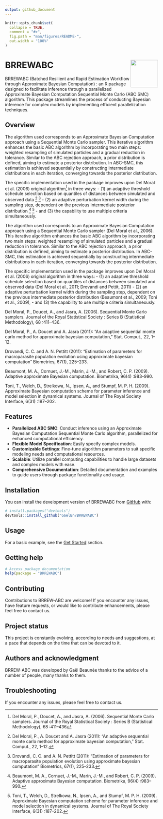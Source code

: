 ```yaml
---
output: github_document
---
```


<!-- README.md is generated from README.Rmd. Please edit that file -->

```r
knitr::opts_chunk$set(
  collapse = TRUE,
  comment = "#>",
  fig.path = "man/figures/README-",
  out.width = "100%"
)
```

# BRREWABC <img src="man/figures/icon.png" align="right" width="90" />

<!-- badges: start -->
<!-- badges: end -->

BRREWABC (Batched Resilient and Rapid Estimation Workflow through Approximate Bayesian Computation) : an R package designed to facilitate inference through a parallelized Approximate Bayesian Computation Sequential Monte Carlo (ABC SMC) algorithm. This package streamlines the process of conducting Bayesian inference for complex models by implementing efficient parallelization techniques.

## Overview

The algorithm used corresponds to an Approximate Bayesian Computation approach using a Sequential Monte Carlo sampler. This iterative algorithm enhances the basic ABC algorithm by incorporating two main steps: weighted resampling of simulated particles and a gradual reduction in tolerance. Similar to the ABC rejection approach, a prior distribution is defined, aiming to estimate a posterior distribution. In ABC-SMC, this estimation is achieved sequentially by constructing intermediate distributions in each iteration, converging towards the posterior distribution.

The specific implementation used in the package improves upon Del Moral et al. (2006) original algorithm^[Del Moral, P., Doucet, A., and Jasra, A. (2006). Sequential Monte Carlo samplers. Journal of the Royal Statistical Society : Series B (Statistical Methodology), 68 :411–436] in three ways:
  - (1) an adaptive threshold schedule selection based on quantiles of distances between simulated and observed data ^[Del Moral, P., A. Doucet and A. Jasra (2011): “An adaptive sequential monte carlo method for approximate bayesian computation,” Stat. Comput., 22, 1–12.] ^[Drovandi, C. C. and A. N. Pettitt (2011): “Estimation of parameters for macroparasite population evolution using approximate bayesian computation” Biometrics, 67(1), 225–233.]
  - (2) an adaptive perturbation kernel width during the sampling step, dependent on the previous intermediate posterior distribution ^[Beaumont, M. A., Cornuet, J.-M., Marin, J.-M., and Robert, C. P. (2009). Adaptive approximate Bayesian computation. Biometrika, 96(4) :983–990.] ^[Toni, T., Welch, D., Strelkowa, N., Ipsen, A., and Stumpf, M. P. H. (2009). Approximate Bayesian computation scheme for parameter inference and model selection in dynamical systems. Journal of The Royal Society Interface, 6(31) :187–202.]
  - and (3) the capability to use multiple criteria simultaneously.



The algorithm used corresponds to an Approximate Bayesian Computation approach using a Sequential Monte Carlo sampler (Del Moral et al., 2006). This iterative algorithm enhances the basic ABC algorithm by incorporating two main steps: weighted resampling of simulated particles and a gradual reduction in tolerance. Similar to the ABC rejection approach, a prior distribution is defined, aiming to estimate a posterior distribution. In ABC-SMC, this estimation is achieved sequentially by constructing intermediate distributions in each iteration, converging towards the posterior distribution.

The specific implementation used in the package improves upon Del Moral et al. (2006) original algorithm in three ways:
  - (1) an adaptive threshold schedule selection based on quantiles of distances between simulated and observed data (Del Moral et al., 2011; Drovandi and Pettit, 2011)
  - (2) an adaptive perturbation kernel width during the sampling step, dependent on the previous intermediate posterior distribution (Beaumont et al., 2009; Toni et al., 2009),
  - and (3) the capability to use multiple criteria simultaneously.

Del Moral, P., Doucet, A., and Jasra, A. (2006). Sequential Monte Carlo samplers. Journal of the Royal Statistical Society : Series B (Statistical Methodology), 68 :411–436.

Del Moral, P., A. Doucet and A. Jasra (2011): “An adaptive sequential monte carlo method for approximate bayesian computation,” Stat. Comput., 22, 1–12.

Drovandi, C. C. and A. N. Pettitt (2011): “Estimation of parameters for macroparasite population evolution using approximate bayesian computation” Biometrics, 67(1), 225–233.

Beaumont, M. A., Cornuet, J.-M., Marin, J.-M., and Robert, C. P. (2009). Adaptive approximate Bayesian computation. Biometrika, 96(4) :983–990.

Toni, T., Welch, D., Strelkowa, N., Ipsen, A., and Stumpf, M. P. H. (2009). Approximate Bayesian computation scheme for parameter inference and model selection in dynamical systems. Journal of The Royal Society Interface, 6(31) :187–202.

## Features

- **Parallelized ABC SMC**: Conduct inference using an Approximate Bayesian Computation Sequential Monte Carlo algorithm, parallelized for enhanced computational efficiency.
- **Flexible Model Specification**: Easily specify complex models.
- **Customizable Settings**: Fine-tune algorithm parameters to suit specific modeling needs and computational resources.
- **Scalable**: Utilize parallel computing capabilities to handle large datasets and complex models with ease.
- **Comprehensive Documentation**: Detailed documentation and examples to guide users through package functionality and usage.

## Installation

You can install the development version of BRREWABC from [GitHub](https://github.com/) with:

``` r
# install.packages("devtools")
devtools::install_github("GaelBn/BRREWABC")
```

## Usage

<!-- For a basic example, see the [Get Started](`vignette("BRREWABC")`) section. -->
For a basic example, see the [Get Started](https://gaelbn.github.io/BRREWABC/articles/BRREWABC.html) section.

## Getting help

``` r
# Access package documentation
help(package = "BRREWABC")
```

## Contributing

Contributions to BRREW-ABC are welcome! If you encounter any issues, have feature requests, or would like to contribute enhancements, please feel free to contact us.

## Project status

This project is constantly evolving, according to needs and suggestions, at a pace that depends on the time that can be devoted to it.


## Authors and acknowledgment

BRREW-ABC was developed by Gaël Beaunée thanks to the advice of a number of people, many thanks to them.

## Troubleshooting

If you encounter any issues, please feel free to contact us.




